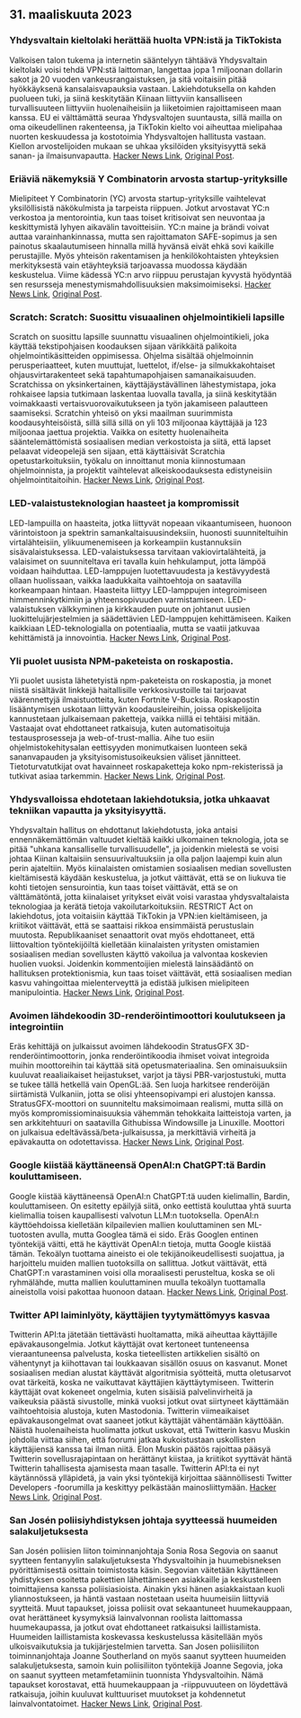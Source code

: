 

<CallToAction />

<Steps>

## 31. maaliskuuta 2023 

### Yhdysvaltain kieltolaki herättää huolta VPN:istä ja TikTokista

Valkoisen talon tukema ja internetin sääntelyyn tähtäävä Yhdysvaltain kieltolaki voisi tehdä VPN:stä laittoman, langettaa jopa 1 miljoonan dollarin sakot ja 20 vuoden vankeusrangaistuksen, ja sitä voitaisiin pitää hyökkäyksenä kansalaisvapauksia vastaan. Lakiehdotuksella on kahden puolueen tuki, ja siinä keskitytään Kiinaan liittyviin kansalliseen turvallisuuteen liittyviin huolenaiheisiin ja liiketoimien rajoittamiseen maan kanssa. EU ei välttämättä seuraa Yhdysvaltojen suuntausta, sillä mailla on oma oikeudellinen rakenteensa, ja TikTokin kielto voi aiheuttaa mielipahaa nuorten keskuudessa ja kostotoimia Yhdysvaltojen hallitusta vastaan. Kiellon arvostelijoiden mukaan se uhkaa yksilöiden yksityisyyttä sekä sanan- ja ilmaisunvapautta.
[Hacker News Link](http://news.ycombinator.com/item?id=35366955), [Original Post](https://www.youtube.com/watch?v=FWQGA_n5Z4M).

### Eriäviä näkemyksiä Y Combinatorin arvosta startup-yrityksille

Mielipiteet Y Combinatorin (YC) arvosta startup-yrityksille vaihtelevat yksilöllisistä näkökulmista ja tarpeista riippuen. Jotkut arvostavat YC:n verkostoa ja mentorointia, kun taas toiset kritisoivat sen neuvontaa ja keskittymistä lyhyen aikavälin tavoitteisiin. YC:n maine ja brändi voivat auttaa varainhankinnassa, mutta sen rajoittamaton SAFE-sopimus ja sen painotus skaalautumiseen hinnalla millä hyvänsä eivät ehkä sovi kaikille perustajille. Myös yhteisön rakentamisen ja henkilökohtaisten yhteyksien merkityksestä vain etäyhteyksiä tarjoavassa muodossa käydään keskustelua. Viime kädessä YC:n arvo riippuu perustajan kyvystä hyödyntää sen resursseja menestymismahdollisuuksien maksimoimiseksi.
[Hacker News Link](http://news.ycombinator.com/item?id=35373019), [Original Post](https://acecreamu.substack.com/p/is-y-combinator-worth-the-money).

### Scratch: Scratch: Suosittu visuaalinen ohjelmointikieli lapsille

Scratch on suosittu lapsille suunnattu visuaalinen ohjelmointikieli, joka käyttää tekstipohjaisen koodauksen sijaan värikkäitä palikoita ohjelmointikäsitteiden oppimisessa. Ohjelma sisältää ohjelmoinnin perusperiaatteet, kuten muuttujat, luettelot, if/else- ja silmukkakohtaiset ohjausvirtarakenteet sekä tapahtumapohjaisen samanaikaisuuden. Scratchissa on yksinkertainen, käyttäjäystävällinen lähestymistapa, joka rohkaisee lapsia tutkimaan laskentaa luovalla tavalla, ja siinä keskitytään voimakkaasti vertaisvuorovaikutukseen ja työn jakamiseen palautteen saamiseksi. Scratchin yhteisö on yksi maailman suurimmista koodausyhteisöistä, sillä sillä sillä on yli 103 miljoonaa käyttäjää ja 123 miljoonaa jaettua projektia. Vaikka on esitetty huolenaiheita sääntelemättömistä sosiaalisen median verkostoista ja siitä, että lapset pelaavat videopelejä sen sijaan, että käyttäisivät Scratchia opetustarkoituksiin, työkalu on innoittanut monia kiinnostumaan ohjelmoinnista, ja projektit vaihtelevat alkeiskoodauksesta edistyneisiin ohjelmointitaitoihin.
[Hacker News Link](http://news.ycombinator.com/item?id=35373052), [Original Post](https://scratch.mit.edu/about).

### LED-valaistusteknologian haasteet ja kompromissit

LED-lampuilla on haasteita, jotka liittyvät nopeaan vikaantumiseen, huonoon värintoistoon ja spektrin samankaltaisuusindeksiin, huonosti suunniteltuihin virtalähteisiin, ylikuumenemiseen ja korkeampiin kustannuksiin sisävalaistuksessa. LED-valaistuksessa tarvitaan vakiovirtalähteitä, ja valaisimet on suunniteltava eri tavalla kuin hehkulamput, jotta lämpöä voidaan haihduttaa. LED-lamppujen luotettavuudesta ja kestävyydestä ollaan huolissaan, vaikka laadukkaita vaihtoehtoja on saatavilla korkeampaan hintaan. Haasteita liittyy LED-lamppujen integroimiseen himmenninkytkimiin ja yhteensopivuuden varmistamiseen. LED-valaistuksen välkkyminen ja kirkkauden puute on johtanut uusien luokittelujärjestelmien ja säädettävien LED-lamppujen kehittämiseen. Kaiken kaikkiaan LED-teknologialla on potentiaalia, mutta se vaatii jatkuvaa kehittämistä ja innovointia.
[Hacker News Link](http://news.ycombinator.com/item?id=35371750), [Original Post](https://nymag.com/strategist/article/led-light-bulbs-investigation.html).

### Yli puolet uusista NPM-paketeista on roskapostia.

Yli puolet uusista lähetetyistä npm-paketeista on roskapostia, ja monet niistä sisältävät linkkejä haitallisille verkkosivustoille tai tarjoavat väärennettyjä ilmaistuotteita, kuten Fortnite V-Bucksia. Roskapostin lisääntymisen uskotaan liittyvän koodausleireihin, joissa opiskelijoita kannustetaan julkaisemaan paketteja, vaikka niillä ei tehtäisi mitään. Vastaajat ovat ehdottaneet ratkaisuja, kuten automatisoituja testausprosesseja ja web-of-trust-mallia. Aihe tuo esiin ohjelmistokehitysalan eettisyyden monimutkaisen luonteen sekä sananvapauden ja yksityisomistusoikeuksien väliset jännitteet. Tietoturvatutkijat ovat havainneet roskapaketteja koko npm-rekisterissä ja tutkivat asiaa tarkemmin.
[Hacker News Link](http://news.ycombinator.com/item?id=35370728), [Original Post](https://blog.sandworm.dev/one-in-two-new-npm-packages-is-seo-spam-right-now).

### Yhdysvalloissa ehdotetaan lakiehdotuksia, jotka uhkaavat tekniikan vapautta ja yksityisyyttä.

Yhdysvaltain hallitus on ehdottanut lakiehdotusta, joka antaisi ennennäkemättömän valtuudet kieltää kaikki ulkomainen teknologia, jota se pitää "uhkana kansalliselle turvallisuudelle", ja joidenkin mielestä se voisi johtaa Kiinan kaltaisiin sensuurivaltuuksiin ja olla paljon laajempi kuin alun perin ajateltiin. Myös kiinalaisten omistamien sosiaalisen median sovellusten kieltämisestä käydään keskustelua, ja jotkut väittävät, että se on liukuva tie kohti tietojen sensurointia, kun taas toiset väittävät, että se on välttämätöntä, jotta kiinalaiset yritykset eivät voisi varastaa yhdysvaltalaista teknologiaa ja kerätä tietoja vakoilutarkoituksiin. RESTRICT Act on lakiehdotus, jota voitaisiin käyttää TikTokin ja VPN:ien kieltämiseen, ja kriitikot väittävät, että se saattaisi rikkoa ensimmäistä perustuslain muutosta. Republikaaniset senaattorit ovat myös ehdottaneet, että liittovaltion työntekijöiltä kielletään kiinalaisten yritysten omistamien sosiaalisen median sovellusten käyttö vakoilua ja valvontaa koskevien huolien vuoksi. Joidenkin kommentoijien mielestä lainsäädäntö on hallituksen protektionismia, kun taas toiset väittävät, että sosiaalisen median kasvu vahingoittaa mielenterveyttä ja edistää julkisen mielipiteen manipulointia.
[Hacker News Link](http://news.ycombinator.com/item?id=35369075), [Original Post](https://www.vice.com/en/article/4a3ddb/restrict-act-insanely-broad-ban-tiktok-vpns).

### Avoimen lähdekoodin 3D-renderöintimoottori koulutukseen ja integrointiin

Eräs kehittäjä on julkaissut avoimen lähdekoodin StratusGFX 3D-renderöintimoottorin, jonka renderöintikoodia ihmiset voivat integroida muihin moottoreihin tai käyttää sitä opetusmateriaalina. Sen ominaisuuksiin kuuluvat reaaliaikaiset heijastukset, varjot ja täysi PBR-varjostustuki, mutta se tukee tällä hetkellä vain OpenGL:ää. Sen luoja harkitsee renderöijän siirtämistä Vulkaniin, jotta se olisi yhteensopivampi eri alustojen kanssa. StratusGFX-moottori on suunniteltu maksimoimaan realismi, mutta sillä on myös kompromissiominaisuuksia vähemmän tehokkaita laitteistoja varten, ja sen arkkitehtuuri on saatavilla Githubissa Windowsille ja Linuxille. Moottori on julkaisua edeltävässä/beta-julkaisussa, ja merkittäviä virheitä ja epävakautta on odotettavissa.
[Hacker News Link](http://news.ycombinator.com/item?id=35370284), [Original Post](https://github.com/KTStephano/StratusGFX).

### Google kiistää käyttäneensä OpenAI:n ChatGPT:tä Bardin kouluttamiseen.

Google kiistää käyttäneensä OpenAI:n ChatGPT:tä uuden kielimallin, Bardin, kouluttamiseen. On esitetty epäilyjä siitä, onko eettistä kouluttaa yhtä suurta kielimallia toisen kaupallisesti valvotun LLM:n tuotoksella. OpenAI:n käyttöehdoissa kielletään kilpailevien mallien kouluttaminen sen ML-tuotosten avulla, mutta Googlea tämä ei sido. Eräs Googlen entinen työntekijä väitti, että he käyttivät OpenAI:n tietoja, mutta Google kiistää tämän. Tekoälyn tuottama aineisto ei ole tekijänoikeudellisesti suojattua, ja harjoittelu muiden mallien tuotoksilla on sallittua. Jotkut väittävät, että ChatGPT:n varastaminen voisi olla moraalisesti perusteltua, koska se oli ryhmälähde, mutta mallien kouluttaminen muulla tekoälyn tuottamalla aineistolla voisi pakottaa huonoon dataan.
[Hacker News Link](http://news.ycombinator.com/item?id=35370915), [Original Post](https://twitter.com/steventey/status/1641267979399704576).

### Twitter API laiminlyöty, käyttäjien tyytymättömyys kasvaa

Twitterin API:ta jätetään tiettävästi huoltamatta, mikä aiheuttaa käyttäjille epävakausongelmia. Jotkut käyttäjät ovat kertoneet tunteneensa vieraantuneensa palvelusta, koska tieteellisten artikkelien sisältö on vähentynyt ja kiihottavan tai loukkaavan sisällön osuus on kasvanut. Monet sosiaalisen median alustat käyttävät algoritmisia syötteitä, mutta oletusarvot ovat tärkeitä, koska ne vaikuttavat käyttäjien käyttäytymiseen. Twitterin käyttäjät ovat kokeneet ongelmia, kuten sisäisiä palvelinvirheitä ja vaikeuksia päästä sivustolle, minkä vuoksi jotkut ovat siirtyneet käyttämään vaihtoehtoisia alustoja, kuten Mastodonia. Twitterin viimeaikaiset epävakausongelmat ovat saaneet jotkut käyttäjät vähentämään käyttöään. Näistä huolenaiheista huolimatta jotkut uskovat, että Twitterin kasvu Muskin johdolla viittaa siihen, että foorumi jatkaa kukoistustaan uskollisten käyttäjiensä kanssa tai ilman niitä. Elon Muskin päätös rajoittaa pääsyä Twitterin sovellusrajapintaan on herättänyt kiistaa, ja kriitikot syyttävät häntä Twitterin tahallisesta ajamisesta maan tasalle. Twitterin API:ta ei nyt käytännössä ylläpidetä, ja vain yksi työntekijä kirjoittaa säännöllisesti Twitter Developers -foorumilla ja keskittyy pelkästään mainosliittymään.
[Hacker News Link](http://news.ycombinator.com/item?id=35370152), [Original Post](https://snarfed.org/the-twitter-api-is-now-effectively-unmaintained).

### San Josén poliisiyhdistyksen johtaja syytteessä huumeiden salakuljetuksesta

San Josén poliisien liiton toiminnanjohtaja Sonia Rosa Segovia on saanut syytteen fentanyylin salakuljetuksesta Yhdysvaltoihin ja huumebisneksen pyörittämisestä osittain toimistosta käsin. Segovian väitetään käyttäneen yhdistyksen osoitetta pakettien lähettämiseen asiakkaille ja keskustelleen toimittajiensa kanssa poliisiasioista. Ainakin yksi hänen asiakkaistaan kuoli yliannostukseen, ja häntä vastaan nostetaan useita huumeisiin liittyviä syytteitä. Muut tapaukset, joissa poliisit ovat sekaantuneet huumekauppaan, ovat herättäneet kysymyksiä lainvalvonnan roolista laittomassa huumekaupassa, ja jotkut ovat ehdottaneet ratkaisuksi laillistamista. Huumeiden laillistamista koskevassa keskustelussa käsitellään myös ulkoisvaikutuksia ja tukijärjestelmien tarvetta. San Josen poliisiliiton toiminnanjohtaja Joanne Southerland on myös saanut syytteen huumeiden salakuljetuksesta, samoin kuin poliisiliiton työntekijä Joanne Segovia, joka on saanut syytteen metamfetamiinin tuonnista Yhdysvaltoihin. Nämä tapaukset korostavat, että huumekauppaan ja -riippuvuuteen on löydettävä ratkaisuja, joihin kuuluvat kulttuuriset muutokset ja kohdennetut lainvalvontatoimet.
[Hacker News Link](http://news.ycombinator.com/item?id=35376488), [Original Post](https://www.washingtonexaminer.com/news/crime/san-jose-police-union-director-smuggle-fentanyl-charge).

</Steps>
